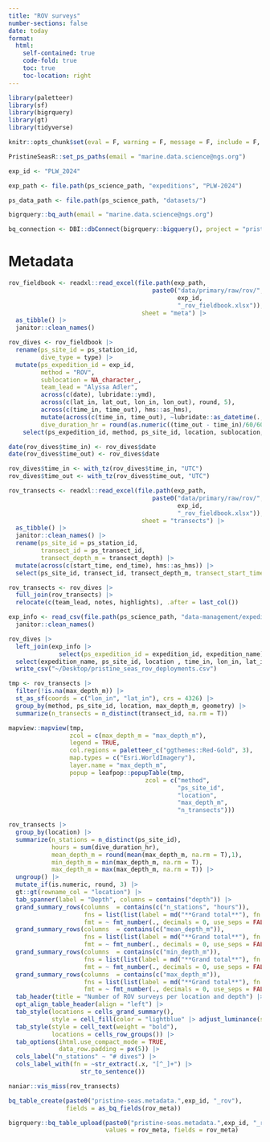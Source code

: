 ```yaml
---
title: "ROV surveys"
number-sections: false
date: today
format: 
  html:
    self-contained: true
    code-fold: true
    toc: true
    toc-location: right
---
```


```r
library(paletteer)
library(sf)
library(bigrquery)
library(gt)
library(tidyverse)

knitr::opts_chunk$set(eval = F, warning = F, message = F, include = F, echo = F)

PristineSeasR::set_ps_paths(email = "marine.data.science@ngs.org")

exp_id <- "PLW_2024"

exp_path <- file.path(ps_science_path, "expeditions", "PLW-2024")

ps_data_path <- file.path(ps_science_path, "datasets/")

bigrquery::bq_auth(email = "marine.data.science@ngs.org")

bq_connection <- DBI::dbConnect(bigrquery::bigquery(), project = "pristine-seas")
```

# Metadata

```r
rov_fieldbook <- readxl::read_excel(file.path(exp_path, 
                                        paste0("data/primary/raw/rov/",
                                               exp_id,
                                               "_rov_fieldbook.xlsx")),
                                     sheet = "meta") |> 
  as_tibble() |> 
  janitor::clean_names()

rov_dives <- rov_fieldbook |>  
  rename(ps_site_id = ps_station_id,
         dive_type = type) |> 
  mutate(ps_expedition_id = exp_id, 
         method = "ROV",
         sublocation = NA_character_,
         team_lead = "Alyssa Adler",
         across(c(date), lubridate::ymd),
         across(c(lat_in, lat_out, lon_in, lon_out), round, 5),
         across(c(time_in, time_out), hms::as_hms),
         mutate(across(c(time_in, time_out), ~lubridate::as_datetime(., tz = "Pacific/Palau"))),
         dive_duration_hr = round(as.numeric((time_out - time_in)/60/60), 2)) |> 
    select(ps_expedition_id, method, ps_site_id, location, sublocation, date, time_in, time_out, dive_duration_hr, lon_in, lat_in, lon_out, lat_out, max_depth_m, dive_type, team_lead, notes, highlights) 

date(rov_dives$time_in) <- rov_dives$date
date(rov_dives$time_out) <- rov_dives$date

rov_dives$time_in <- with_tz(rov_dives$time_in, "UTC")
rov_dives$time_out <- with_tz(rov_dives$time_out, "UTC")

rov_transects <- readxl::read_excel(file.path(exp_path, 
                                        paste0("data/primary/raw/rov/",
                                               exp_id,
                                               "_rov_fieldbook.xlsx")),
                                     sheet = "transects") |> 
  as_tibble() |> 
  janitor::clean_names() |> 
  rename(ps_site_id = ps_station_id,
         transect_id = ps_transect_id,
         transect_depth_m = transect_depth) |> 
  mutate(across(c(start_time, end_time), hms::as_hms)) |> 
  select(ps_site_id, transect_id, transect_depth_m, transect_start_time = start_time, transect_end_time = end_time, bottom_type, transect_notes = notes)

rov_transects <- rov_dives |> 
  full_join(rov_transects) |> 
  relocate(c(team_lead, notes, highlights), .after = last_col())

exp_info <- read_csv(file.path(ps_science_path, "data-management/expeditions.csv")) |> 
  janitor::clean_names()

rov_dives |> 
  left_join(exp_info |> 
              select(ps_expedition_id = expedition_id, expedition_name)) |> 
  select(expedition_name, ps_site_id, location , time_in, lon_in, lat_in, max_depth_m) |> 
  write_csv("~/Desktop/pristine_seas_rov_deployments.csv")
```

```r
tmp <- rov_transects |> 
  filter(!is.na(max_depth_m)) |> 
  st_as_sf(coords = c("lon_in", "lat_in"), crs = 4326) |> 
  group_by(method, ps_site_id, location, max_depth_m, geometry) |> 
  summarize(n_transects = n_distinct(transect_id, na.rm = T))

mapview::mapview(tmp,
                 zcol = c(max_depth_m = "max_depth_m"), 
                 legend = TRUE,
                 col.regions = paletteer_c("ggthemes::Red-Gold", 3),
                 map.types = c("Esri.WorldImagery"),
                 layer.name = "max_depth_m",
                 popup = leafpop::popupTable(tmp,
                                      zcol = c("method",
                                               "ps_site_id",
                                               "location",
                                               "max_depth_m",
                                               "n_transects")))
```

```r
rov_transects |> 
  group_by(location) |> 
  summarize(n_stations = n_distinct(ps_site_id),
            hours = sum(dive_duration_hr),
            mean_depth_m = round(mean(max_depth_m, na.rm = T),1),
            min_depth_m = min(max_depth_m, na.rm = T),
            max_depth_m = max(max_depth_m, na.rm = T)) |> 
  ungroup() |> 
  mutate_if(is.numeric, round, 3) |> 
  gt::gt(rowname_col = "location") |> 
  tab_spanner(label = "Depth", columns = contains("depth")) |> 
  grand_summary_rows(columns  = contains(c("n_stations", "hours")),
                     fns = list(list(label = md("**Grand total**"), fn = "sum")),
                     fmt = ~ fmt_number(., decimals = 0, use_seps = FALSE)) |> 
  grand_summary_rows(columns  = contains(c("mean_depth_m")),
                     fns = list(list(label = md("**Grand total**"), fn = "mean")),
                     fmt = ~ fmt_number(., decimals = 0, use_seps = FALSE)) |> 
  grand_summary_rows(columns  = contains(c("min_depth_m")),
                     fns = list(list(label = md("**Grand total**"), fn = "min")),
                     fmt = ~ fmt_number(., decimals = 0, use_seps = FALSE)) |> 
  grand_summary_rows(columns  = contains(c("max_depth_m")),
                     fns = list(list(label = md("**Grand total**"), fn = "max")),
                     fmt = ~ fmt_number(., decimals = 0, use_seps = FALSE)) |> 
  tab_header(title = "Number of ROV surveys per location and depth") |> 
  opt_align_table_header(align = "left") |> 
  tab_style(locations = cells_grand_summary(),
            style = cell_fill(color = "lightblue" |> adjust_luminance(steps = +2))) |> 
  tab_style(style = cell_text(weight = "bold"),
            locations = cells_row_groups()) |> 
  tab_options(ihtml.use_compact_mode = TRUE,
              data_row.padding = px(5)) |> 
  cols_label("n_stations" ~ "# dives") |> 
  cols_label_with(fn = ~str_extract(.x, "[^_]+") |> 
                    str_to_sentence()) 
```

```r
naniar::vis_miss(rov_transects)
```

```r
bq_table_create(paste0("pristine-seas.metadata.",exp_id, "_rov"), 
                fields = as_bq_fields(rov_meta))

bigrquery::bq_table_upload(paste0("pristine-seas.metadata.",exp_id, "_rov"), 
                           values = rov_meta, fields = rov_meta)
```

